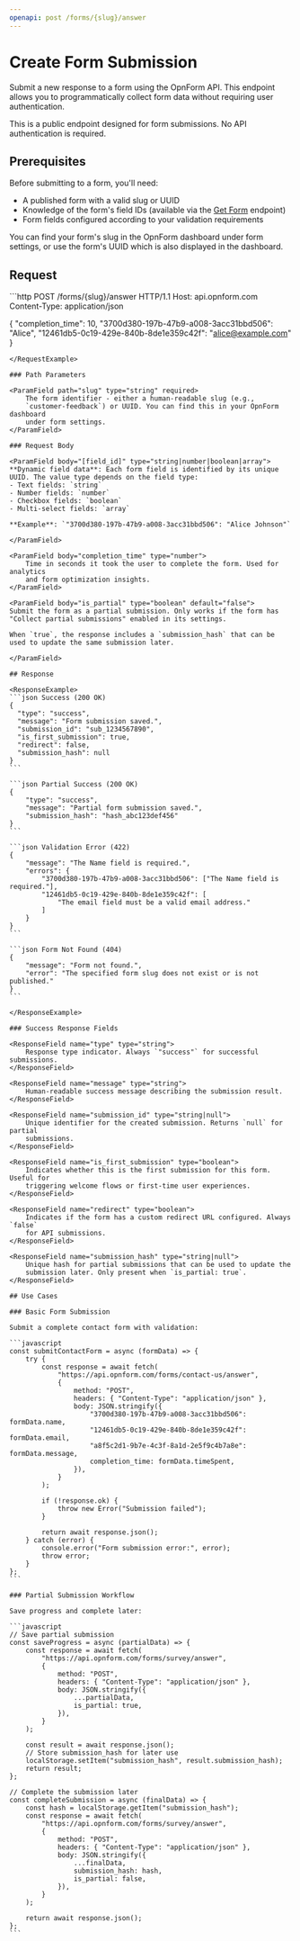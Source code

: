 ```yaml
---
openapi: post /forms/{slug}/answer
---
```


# Create Form Submission

Submit a new response to a form using the OpnForm API. This endpoint allows you to programmatically collect form data without requiring user authentication.

<Info>
    This is a public endpoint designed for form submissions. No API
    authentication is required.
</Info>

## Prerequisites

Before submitting to a form, you'll need:

-   A published form with a valid slug or UUID
-   Knowledge of the form's field IDs (available via the [Get Form](/api-reference/forms/get-form) endpoint)
-   Form fields configured according to your validation requirements

<Tip>
    You can find your form's slug in the OpnForm dashboard under form settings,
    or use the form's UUID which is also displayed in the dashboard.
</Tip>

## Request

<RequestExample>
```http
POST /forms/{slug}/answer HTTP/1.1
Host: api.opnform.com
Content-Type: application/json

{
"completion_time": 10,
"3700d380-197b-47b9-a008-3acc31bbd506": "Alice",
"12461db5-0c19-429e-840b-8de1e359c42f": "alice@example.com"
}

````
</RequestExample>

### Path Parameters

<ParamField path="slug" type="string" required>
    The form identifier - either a human-readable slug (e.g.,
    `customer-feedback`) or UUID. You can find this in your OpnForm dashboard
    under form settings.
</ParamField>

### Request Body

<ParamField body="[field_id]" type="string|number|boolean|array">
**Dynamic field data**: Each form field is identified by its unique UUID. The value type depends on the field type:
- Text fields: `string`
- Number fields: `number`
- Checkbox fields: `boolean`
- Multi-select fields: `array`

**Example**: `"3700d380-197b-47b9-a008-3acc31bbd506": "Alice Johnson"`

</ParamField>

<ParamField body="completion_time" type="number">
    Time in seconds it took the user to complete the form. Used for analytics
    and form optimization insights.
</ParamField>

<ParamField body="is_partial" type="boolean" default="false">
Submit the form as a partial submission. Only works if the form has "Collect partial submissions" enabled in its settings.

When `true`, the response includes a `submission_hash` that can be used to update the same submission later.

</ParamField>

## Response

<ResponseExample>
```json Success (200 OK)
{
  "type": "success",
  "message": "Form submission saved.",
  "submission_id": "sub_1234567890",
  "is_first_submission": true,
  "redirect": false,
  "submission_hash": null
}
```

```json Partial Success (200 OK)
{
    "type": "success",
    "message": "Partial form submission saved.",
    "submission_hash": "hash_abc123def456"
}
```

```json Validation Error (422)
{
    "message": "The Name field is required.",
    "errors": {
        "3700d380-197b-47b9-a008-3acc31bbd506": ["The Name field is required."],
        "12461db5-0c19-429e-840b-8de1e359c42f": [
            "The email field must be a valid email address."
        ]
    }
}
```

```json Form Not Found (404)
{
    "message": "Form not found.",
    "error": "The specified form slug does not exist or is not published."
}
```

</ResponseExample>

### Success Response Fields

<ResponseField name="type" type="string">
    Response type indicator. Always `"success"` for successful submissions.
</ResponseField>

<ResponseField name="message" type="string">
    Human-readable success message describing the submission result.
</ResponseField>

<ResponseField name="submission_id" type="string|null">
    Unique identifier for the created submission. Returns `null` for partial
    submissions.
</ResponseField>

<ResponseField name="is_first_submission" type="boolean">
    Indicates whether this is the first submission for this form. Useful for
    triggering welcome flows or first-time user experiences.
</ResponseField>

<ResponseField name="redirect" type="boolean">
    Indicates if the form has a custom redirect URL configured. Always `false`
    for API submissions.
</ResponseField>

<ResponseField name="submission_hash" type="string|null">
    Unique hash for partial submissions that can be used to update the
    submission later. Only present when `is_partial: true`.
</ResponseField>

## Use Cases

### Basic Form Submission

Submit a complete contact form with validation:

```javascript
const submitContactForm = async (formData) => {
    try {
        const response = await fetch(
            "https://api.opnform.com/forms/contact-us/answer",
            {
                method: "POST",
                headers: { "Content-Type": "application/json" },
                body: JSON.stringify({
                    "3700d380-197b-47b9-a008-3acc31bbd506": formData.name,
                    "12461db5-0c19-429e-840b-8de1e359c42f": formData.email,
                    "a8f5c2d1-9b7e-4c3f-8a1d-2e5f9c4b7a8e": formData.message,
                    completion_time: formData.timeSpent,
                }),
            }
        );

        if (!response.ok) {
            throw new Error("Submission failed");
        }

        return await response.json();
    } catch (error) {
        console.error("Form submission error:", error);
        throw error;
    }
};
```

### Partial Submission Workflow

Save progress and complete later:

```javascript
// Save partial submission
const saveProgress = async (partialData) => {
    const response = await fetch(
        "https://api.opnform.com/forms/survey/answer",
        {
            method: "POST",
            headers: { "Content-Type": "application/json" },
            body: JSON.stringify({
                ...partialData,
                is_partial: true,
            }),
        }
    );

    const result = await response.json();
    // Store submission_hash for later use
    localStorage.setItem("submission_hash", result.submission_hash);
    return result;
};

// Complete the submission later
const completeSubmission = async (finalData) => {
    const hash = localStorage.getItem("submission_hash");
    const response = await fetch(
        "https://api.opnform.com/forms/survey/answer",
        {
            method: "POST",
            headers: { "Content-Type": "application/json" },
            body: JSON.stringify({
                ...finalData,
                submission_hash: hash,
                is_partial: false,
            }),
        }
    );

    return await response.json();
};
```
````
